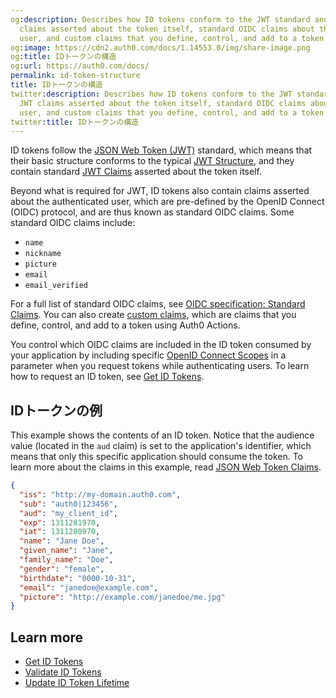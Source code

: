 ```yaml
---
og:description: Describes how ID tokens conform to the JWT standard and contain JWT
  claims asserted about the token itself, standard OIDC claims about the authenticated
  user, and custom claims that you define, control, and add to a token using a rule.
og:image: https://cdn2.auth0.com/docs/1.14553.0/img/share-image.png
og:title: IDトークンの構造
og:url: https://auth0.com/docs/
permalink: id-token-structure
title: IDトークンの構造
twitter:description: Describes how ID tokens conform to the JWT standard and contain
  JWT claims asserted about the token itself, standard OIDC claims about the authenticated
  user, and custom claims that you define, control, and add to a token using a rule.
twitter:title: IDトークンの構造
---
```


<Tooltip tip="ID Token: Credential meant for the client itself, rather than for accessing a resource." cta="View Glossary" href="/docs/glossary?term=ID+tokens">ID tokens</Tooltip> follow the [JSON Web Token (JWT)](/docs/secure/tokens/json-web-tokens) standard, which means that their basic structure conforms to the typical [JWT Structure](/docs/secure/tokens/json-web-tokens/json-web-token-structure), and they contain standard [JWT Claims](/docs/secure/tokens/json-web-tokens/json-web-token-claims) asserted about the token itself.

Beyond what is required for <Tooltip tip="ID Token: Credential meant for the client itself, rather than for accessing a resource." cta="View Glossary" href="/docs/glossary?term=JWT">JWT</Tooltip>, ID tokens also contain claims asserted about the authenticated user, which are pre-defined by the <Tooltip tip="OpenID: Open standard for authentication that allows applications to verify users' identities without collecting and storing login information." cta="View Glossary" href="/docs/glossary?term=OpenID">OpenID</Tooltip> Connect (OIDC) protocol, and are thus known as standard OIDC claims. Some standard OIDC claims include:

* `name`
* `nickname`
* `picture`
* `email`
* `email_verified`

For a full list of standard OIDC claims, see [OIDC specification: Standard Claims](https://openid.net/specs/openid-connect-core-1_0.html#StandardClaims). You can also create [custom claims](/docs/secure/tokens/json-web-tokens/json-web-token-claims), which are claims that you define, control, and add to a token using Auth0 Actions.

You control which OIDC claims are included in the ID token consumed by your application by including specific [OpenID Connect Scopes](/docs/get-started/apis/scopes/openid-connect-scopes) in a parameter when you request tokens while authenticating users. To learn how to request an ID token, see [Get ID Tokens](/docs/secure/tokens/id-tokens/get-id-tokens).

## IDトークンの例

This example shows the contents of an ID token. Notice that the <Tooltip tip="Audience: Unique identifier of the audience for an issued token. Named aud in a token, its value contains the ID of either an application (Client ID) for an ID Token or an API (API Identifier) for an Access Token." cta="View Glossary" href="/docs/glossary?term=audience">audience</Tooltip> value (located in the `aud` claim) is set to the application's identifier, which means that only this specific application should consume the token. To learn more about the claims in this example, read [JSON Web Token Claims](/docs/secure/tokens/json-web-tokens/json-web-token-claims).

```json lines
{
  "iss": "http://my-domain.auth0.com",
  "sub": "auth0|123456",
  "aud": "my_client_id",
  "exp": 1311281970,
  "iat": 1311280970,
  "name": "Jane Doe",
  "given_name": "Jane",
  "family_name": "Doe",
  "gender": "female",
  "birthdate": "0000-10-31",
  "email": "janedoe@example.com",
  "picture": "http://example.com/janedoe/me.jpg"
}
```






## Learn more

* [Get ID Tokens](/docs/secure/tokens/id-tokens/get-id-tokens)
* [Validate ID Tokens](/docs/secure/tokens/id-tokens/validate-id-tokens)
* [Update ID Token Lifetime](/docs/secure/tokens/id-tokens/update-id-token-lifetime)